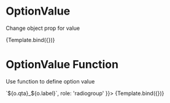 


<Meta title="Components/RadioGroup/OptionsValue" component={VvRadioGroup} />

# OptionValue

Change object prop for value

<Canvas>
	<Story
		name="OptionsValue - string"
		play={radioOptionsTest}
		args={{
			name: 'options',
			options: [
				{ qta: 1, label: 'Option 1' },
				{ qta: 2, label: 'Option 2' },
				{ qta: 3, label: 'Option 3' }
			],
			optionValue: 'qta',
			role: 'radiogroup'
		}}>
		{Template.bind({})}
	</Story>
</Canvas>

# OptionValue Function

Use function to define option value

<Canvas>
	<Story
		name="OptionsValue - function"
		play={radioOptionsTest}
		args={{
			name: 'options',
			options: [
				{ qta: 1, label: 'Option 1' },
				{ qta: 2, label: 'Option 2' },
				{ qta: 3, label: 'Option 3' }
			],
			optionValue: (o) => `${o.qta}_${o.label}`,
			role: 'radiogroup'
		}}>
		{Template.bind({})}
	</Story>
</Canvas>
